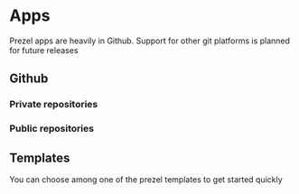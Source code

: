 # Apps

Prezel apps are heavily in Github. Support for other git platforms is planned for future releases

## Github

### Private repositories

### Public repositories

## Templates

You can choose among one of the prezel templates to get started quickly
